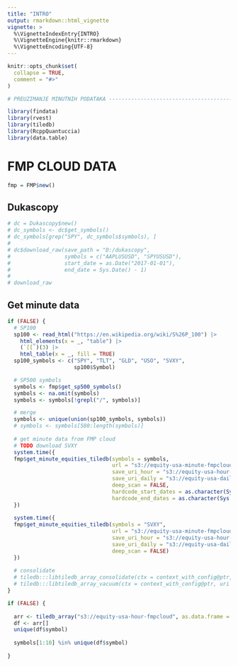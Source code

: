 ```yaml
---
title: "INTRO"
output: rmarkdown::html_vignette
vignette: >
  %\VignetteIndexEntry{INTRO}
  %\VignetteEngine{knitr::rmarkdown}
  %\VignetteEncoding{UTF-8}
---
```


```r
knitr::opts_chunk$set(
  collapse = TRUE,
  comment = "#>"
)
```

```r
# PREUZIMANJE MINUTNIH PODATAKA -------------------------------------------

library(findata)
library(rvest)
library(tiledb)
library(RcppQuantuccia)
library(data.table)
```

# FMP CLOUD DATA

```r
fmp = FMP$new()
```


## Dukascopy

```r

# dc = Dukascopy$new()
# dc_symbols <- dc$get_symbols()
# dc_symbols[grep("SPY", dc_symbols$symbols), ]
# 
# dc$download_raw(save_path = "D:/dukascopy",
#                 symbols = c("AAPLUSUSD", "SPYUSUSD"),
#                 start_date = as.Date("2017-01-01"),
#                 end_date = Sys.Date() - 1)
# 
# download_raw
```



## Get minute data

```r
if (FALSE) {
  # SP100
  sp100 <- read_html("https://en.wikipedia.org/wiki/S%26P_100") |>
    html_elements(x = _, "table") |>
    (`[[`)(3) |>
    html_table(x = _, fill = TRUE)
  sp100_symbols <- c("SPY", "TLT", "GLD", "USO", "SVXY", 
                     sp100$Symbol)

  # SP500 symbols
  symbols <- fmp$get_sp500_symbols()
  symbols <- na.omit(symbols)
  symbols <- symbols[!grepl("/", symbols)]

  # merge
  symbols <- unique(union(sp100_symbols, symbols))
  # symbols <- symbols[580:length(symbols)]
  
  # get minute data from FMP cloud
  # TODO download SVXY
  system.time({
  fmp$get_minute_equities_tiledb(symbols = symbols,
                                 url = "s3://equity-usa-minute-fmpcloud",
                                 save_uri_hour = "s3://equity-usa-hour-fmpcloud",
                                 save_uri_daily = "s3://equity-usa-daily-fmpcloud",
                                 deep_scan = FALSE,
                                 hardcode_start_dates = as.character(Sys.Date() - 1),
                                 hardcode_end_dates = as.character(Sys.Date() - 1))
  })
  
  system.time({
  fmp$get_minute_equities_tiledb(symbols = "SVXY",
                                 url = "s3://equity-usa-minute-fmpcloud",
                                 save_uri_hour = "s3://equity-usa-hour-fmpcloud",
                                 save_uri_daily = "s3://equity-usa-daily-fmpcloud",
                                 deep_scan = FALSE)
  })
  
  # consolidate
  # tiledb:::libtiledb_array_consolidate(ctx = context_with_config@ptr, uri = "s3://equity-usa-daily-fmpprep")
  # tiledb:::libtiledb_array_vacuum(ctx = context_with_config@ptr, uri = "s3://equity-usa-daily-fmpprep")
}
```

```r
if (FALSE) {
  
  arr <- tiledb_array("s3://equity-usa-hour-fmpcloud", as.data.frame = TRUE)
  df <- arr[]
  unique(df$symbol)
  
  symbols[1:10] %in% unique(df$symbol)
  
}
```

